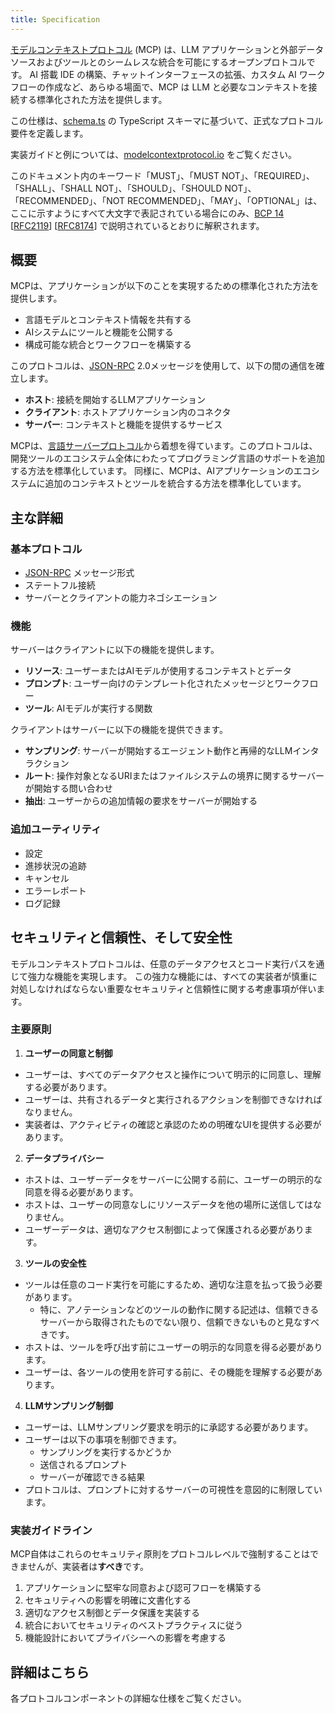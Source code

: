 ```yaml
---
title: Specification
---
```


<div id="enable-section-numbers" />

[モデルコンテキストプロトコル](https://modelcontextprotocol.io) (MCP) は、LLM アプリケーションと外部データソースおよびツールとのシームレスな統合を可能にするオープンプロトコルです。
AI 搭載 IDE の構築、チャットインターフェースの拡張、カスタム AI ワークフローの作成など、あらゆる場面で、MCP は LLM と必要なコンテキストを接続する標準化された方法を提供します。

この仕様は、[schema.ts](https://github.com/modelcontextprotocol/specification/blob/main/schema/2025-06-18/schema.ts) の TypeScript スキーマに基づいて、正式なプロトコル要件を定義します。

実装ガイドと例については、[modelcontextprotocol.io](https://modelcontextprotocol.io) をご覧ください。

このドキュメント内のキーワード「MUST」、「MUST NOT」、「REQUIRED」、「SHALL」、「SHALL NOT」、「SHOULD」、「SHOULD NOT」、「RECOMMENDED」、「NOT RECOMMENDED」、「MAY」、「OPTIONAL」は、ここに示すようにすべて大文字で表記されている場合にのみ、[BCP 14](https://datatracker.ietf.org/doc/html/bcp14) [[RFC2119](https://datatracker.ietf.org/doc/html/rfc2119)] [[RFC8174](https://datatracker.ietf.org/doc/html/rfc8174)] で説明されているとおりに解釈されます。

## 概要

MCPは、アプリケーションが以下のことを実現するための標準化された方法を提供します。

- 言語モデルとコンテキスト情報を共有する
- AIシステムにツールと機能を公開する
- 構成可能な統合とワークフローを構築する

このプロトコルは、[JSON-RPC](https://www.jsonrpc.org/) 2.0メッセージを使用して、以下の間の通信を確立します。

- **ホスト**: 接続を開始するLLMアプリケーション
- **クライアント**: ホストアプリケーション内のコネクタ
- **サーバー**: コンテキストと機能を提供するサービス

MCPは、[言語サーバープロトコル](https://microsoft.github.io/language-server-protocol/)から着想を得ています。このプロトコルは、開発ツールのエコシステム全体にわたってプログラミング言語のサポートを追加する方法を標準化しています。
同様に、MCPは、AIアプリケーションのエコシステムに追加のコンテキストとツールを統合する方法を標準化しています。

## 主な詳細

### 基本プロトコル

- [JSON-RPC](https://www.jsonrpc.org/) メッセージ形式
- ステートフル接続
- サーバーとクライアントの能力ネゴシエーション

### 機能

サーバーはクライアントに以下の機能を提供します。

- **リソース**: ユーザーまたはAIモデルが使用するコンテキストとデータ
- **プロンプト**: ユーザー向けのテンプレート化されたメッセージとワークフロー
- **ツール**: AIモデルが実行する関数

クライアントはサーバーに以下の機能を提供できます。

- **サンプリング**: サーバーが開始するエージェント動作と再帰的なLLMインタラクション
- **ルート**: 操作対象となるURIまたはファイルシステムの境界に関するサーバーが開始する問い合わせ
- **抽出**: ユーザーからの追加情報の要求をサーバーが開始する

### 追加ユーティリティ

- 設定
- 進捗状況の追跡
- キャンセル
- エラーレポート
- ログ記録

## セキュリティと信頼性、そして安全性

モデルコンテキストプロトコルは、任意のデータアクセスとコード実行パスを通じて強力な機能を実現します。
この強力な機能には、すべての実装者が慎重に対処しなければならない重要なセキュリティと信頼性に関する考慮事項が伴います。

### 主要原則

1. **ユーザーの同意と制御**

  - ユーザーは、すべてのデータアクセスと操作について明示的に同意し、理解する必要があります。
  - ユーザーは、共有されるデータと実行されるアクションを制御できなければなりません。
  - 実装者は、アクティビティの確認と承認のための明確なUIを提供する必要があります。

2. **データプライバシー**

  - ホストは、ユーザーデータをサーバーに公開する前に、ユーザーの明示的な同意を得る必要があります。
  - ホストは、ユーザーの同意なしにリソースデータを他の場所に送信してはなりません。
  - ユーザーデータは、適切なアクセス制御によって保護される必要があります。

3. **ツールの安全性**

  - ツールは任意のコード実行を可能にするため、適切な注意を払って扱う必要があります。
    - 特に、アノテーションなどのツールの動作に関する記述は、信頼できるサーバーから取得されたものでない限り、信頼できないものと見なすべきです。
  - ホストは、ツールを呼び出す前にユーザーの明示的な同意を得る必要があります。
  - ユーザーは、各ツールの使用を許可する前に、その機能を理解する必要があります。

4. **LLMサンプリング制御**

  - ユーザーは、LLMサンプリング要求を明示的に承認する必要があります。
  - ユーザーは以下の事項を制御できます。
    - サンプリングを実行するかどうか
    - 送信されるプロンプト
    - サーバーが確認できる結果
  - プロトコルは、プロンプトに対するサーバーの可視性を意図的に制限しています。

### 実装ガイドライン

MCP自体はこれらのセキュリティ原則をプロトコルレベルで強制することはできませんが、実装者は**すべき**です。

1. アプリケーションに堅牢な同意および認可フローを構築する
2. セキュリティへの影響を明確に文書化する
3. 適切なアクセス制御とデータ保護を実装する
4. 統合においてセキュリティのベストプラクティスに従う
5. 機能設計においてプライバシーへの影響を考慮する

## 詳細はこちら

各プロトコルコンポーネントの詳細な仕様をご覧ください。

<CardGroup cols={5}>
  <Card
    title="Architecture"
    icon="sitemap"
    href="/specification/2025-06-18/architecture"
  />
  <Card
    title="Base Protocol"
    icon="code"
    href="/specification/2025-06-18/basic"
  />
  <Card
    title="Server Features"
    icon="server"
    href="/specification/2025-06-18/server"
  />
  <Card
    title="Client Features"
    icon="user"
    href="/specification/2025-06-18/client"
  />
  <Card title="Contributing" icon="pencil" href="/development/contributing" />
</CardGroup>
